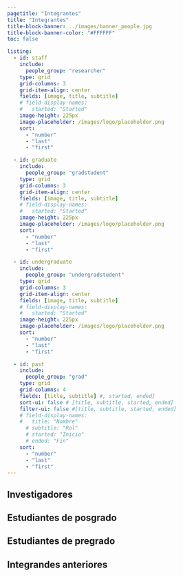 ```yaml
---
pagetitle: "Integrantes"
title: "Integrantes"
title-block-banner: ../images/banner_people.jpg
title-block-banner-color: "#FFFFFF"
toc: false

listing:
  - id: staff
    include: 
      people_group: "researcher"
    type: grid
    grid-columns: 3
    grid-item-align: center
    fields: [image, title, subtitle]
    # field-display-names: 
    #   started: "Started"
    image-height: 225px
    image-placeholder: /images/logo/placeholder.png
    sort: 
      - "number"
      - "last"
      - "first"

  - id: graduate
    include: 
      people_group: "gradstudent"
    type: grid
    grid-columns: 3
    grid-item-align: center
    fields: [image, title, subtitle]
    # field-display-names: 
    #   started: "Started"
    image-height: 225px
    image-placeholder: /images/logo/placeholder.png
    sort: 
      - "number"
      - "last"
      - "first"

  - id: undergraduate
    include: 
      people_group: "undergradstudent"
    type: grid
    grid-columns: 3
    grid-item-align: center
    fields: [image, title, subtitle]
    # field-display-names: 
    #   started: "Started"
    image-height: 225px
    image-placeholder: /images/logo/placeholder.png
    sort: 
      - "number"
      - "last"
      - "first"

  - id: past
    include: 
      people_group: "grad"
    type: grid
    grid-columns: 4
    fields: [title, subtitle] #, started, ended]
    sort-ui: false # [title, subtitle, started, ended]
    filter-ui: false #[title, subtitle, started, ended]
    # field-display-names: 
    #   title: "Nombre"
      # subtitle: "Rol"
      # started: "Inicio"
      # ended: "Fin"
    sort: 
      - "number"
      - "last"
      - "first"
---
```


## Investigadores

:::{#staff}
:::

## Estudiantes de posgrado

:::{#graduate}
:::

## Estudiantes de pregrado

:::{#undergraduate}
:::

## Integrandes anteriores

:::{#past}
:::
